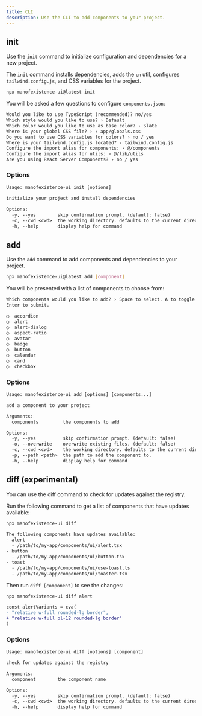 ```yaml
---
title: CLI
description: Use the CLI to add components to your project.
---
```


## init

Use the `init` command to initialize configuration and dependencies for a new project.

The `init` command installs dependencies, adds the `cn` util, configures `tailwind.config.js`, and CSS variables for the project.

```bash
npx manofexistence-ui@latest init
```

You will be asked a few questions to configure `components.json`:

```txt showLineNumbers
Would you like to use TypeScript (recommended)? no/yes
Which style would you like to use? › Default
Which color would you like to use as base color? › Slate
Where is your global CSS file? › › app/globals.css
Do you want to use CSS variables for colors? › no / yes
Where is your tailwind.config.js located? › tailwind.config.js
Configure the import alias for components: › @/components
Configure the import alias for utils: › @/lib/utils
Are you using React Server Components? › no / yes
```

### Options

```txt
Usage: manofexistence-ui init [options]

initialize your project and install dependencies

Options:
  -y, --yes        skip confirmation prompt. (default: false)
  -c, --cwd <cwd>  the working directory. defaults to the current directory.
  -h, --help       display help for command
```

## add

Use the `add` command to add components and dependencies to your project.

```bash
npx manofexistence-ui@latest add [component]
```

You will be presented with a list of components to choose from:

```txt
Which components would you like to add? › Space to select. A to toggle all.
Enter to submit.

◯  accordion
◯  alert
◯  alert-dialog
◯  aspect-ratio
◯  avatar
◯  badge
◯  button
◯  calendar
◯  card
◯  checkbox
```

### Options

```txt
Usage: manofexistence-ui add [options] [components...]

add a component to your project

Arguments:
  components         the components to add

Options:
  -y, --yes          skip confirmation prompt. (default: false)
  -o, --overwrite    overwrite existing files. (default: false)
  -c, --cwd <cwd>    the working directory. defaults to the current directory.
  -p, --path <path>  the path to add the component to.
  -h, --help         display help for command
```

## diff (experimental)

You can use the diff command to check for updates against the registry.

Run the following command to get a list of components that have updates available:

```bash
npx manofexistence-ui diff
```

```txt
The following components have updates available:
- alert
  - /path/to/my-app/components/ui/alert.tsx
- button
  - /path/to/my-app/components/ui/button.tsx
- toast
  - /path/to/my-app/components/ui/use-toast.ts
  - /path/to/my-app/components/ui/toaster.tsx
```

Then run `diff [component]` to see the changes:

```bash
npx manofexistence-ui diff alert
```

```diff /pl-12/
const alertVariants = cva(
- "relative w-full rounded-lg border",
+ "relative w-full pl-12 rounded-lg border"
)
```

### Options

```txt
Usage: manofexistence-ui diff [options] [component]

check for updates against the registry

Arguments:
  component        the component name

Options:
  -y, --yes        skip confirmation prompt. (default: false)
  -c, --cwd <cwd>  the working directory. defaults to the current directory.
  -h, --help       display help for command
```

